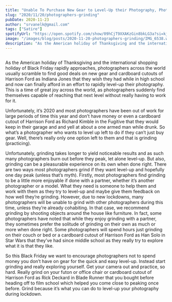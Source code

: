 ```yaml
---
title: "Unable To Purchase New Gear to Level-Up their Photography, Photographers Turn to Grinding to Level-Up"
slug: "2020/11/20/photographers-grinding"
pubDate: 2020-11-23
author: "srvanelk@gmail.com"
tags: ["Satire"]
spotifyUrl: "https://open.spotify.com/show/09hCjT9XXAKzGin8bkLG3a?si=kjRZvQ1JTb6Ov3HVzSSlWA"
image: "/images/blog/posts/2020-11-20-photographers-grinding/IMG_6538.webp"
description: "As the American holiday of Thanksgiving and the international shopping holiday of Black Friday rapidly approaches, photographers across the world usually scramble to find good deals on new gear and cardboard cutouts of Harrison Ford as Indiana Jones that they wish they had while in high school and now can finally afford in an effort to rapidly level-up their photography. This is a time of great joy across the world, as photographers suddenly find themselves capable of reaching that next level without really having to work for it."
---
```


<figure>
  <img src="/images/blog/posts/2020-11-20-photographers-grinding/IMG_6538.webp" alt="" />
</figure>

As the American holiday of Thanksgiving and the international shopping holiday of Black Friday rapidly approaches, photographers across the world usually scramble to find good deals on new gear and cardboard cutouts of Harrison Ford as Indiana Jones that they wish they had while in high school and now can finally afford in an effort to rapidly level-up their photography. This is a time of great joy across the world, as photographers suddenly find themselves capable of reaching that next level without really having to work for it.

Unfortunately, it’s 2020 and most photographers have been out of work for large periods of time this year and don’t have money or even a cardboard cutout of Harrison Ford as Richard Kimble in the Fugitive that they would keep in their garage and and yell at about a one armed man while drunk. So what’s a photographer who wants to level up left to do if they can’t just buy gear. Well, there’s really only one option left to them and that is grinding (practicing).

Unfortunately, grinding takes longer to yield noticeable results and as such many photographers burn out before they peak, let alone level-up. But also, grinding can be a pleasurable experience on its own when done right. There are two ways most photographers grind if they want level-up and hopefully one day peak (unless that’s myth). Firstly, most photographers find grinding to be a little more enjoyable if done with a partner, whether it’s another photographer or a model. What they need is someone to help them and work with them as they try to level-up and maybe give them feedback on how well they’re grinding. However, due to new lockdowns, many photographers will be unable to grind with other photographers during this time, unless they’re already cohabiting. In that case, we recommend grinding by shooting objects around the house like furniture. In fact, some photographers have noted that while they enjoy grinding with a partner, they sometimes prefer the solitude of grinding on their own as much or more when done right. Some photographers will spend hours just grinding on their couch or bed or a cardboard cutout of Harrison Ford as Han Solo in Star Wars that they’ve had since middle school as they really try to explore what it is that they like.

So this Black Friday we want to encourage photographers not to spend money you don’t have on gear for the quick and easy level-up. Instead start grinding and really exploring yourself. Get your camera out and practice, so hard. Really grind on your futon or office chair or cardboard cutout of Harrison Ford as Rick Deckard in Blade Runner that you bought before heading off to film school which helped you come close to peaking once before. Grind because it’s what you can do to level-up your photography during lockdown.

<figure>
  <img src="/images/blog/posts/2020-11-20-photographers-grinding/Han-Grind.webp" alt="" />
</figure>